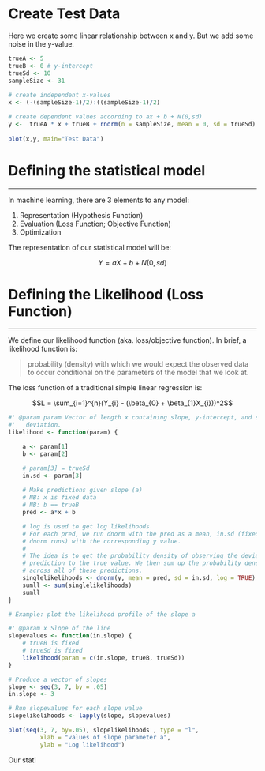 

# Create Test Data

Here we create some linear relationship between x and y. But we add some noise in the y-value.

```r
trueA <- 5
trueB <- 0 # y-intercept
trueSd <- 10
sampleSize <- 31
 
# create independent x-values 
x <- (-(sampleSize-1)/2):((sampleSize-1)/2)

# create dependent values according to ax + b + N(0,sd)
y <-  trueA * x + trueB + rnorm(n = sampleSize, mean = 0, sd = trueSd)
 
plot(x,y, main="Test Data")
```

# Defining the statistical model
***

In machine learning, there are 3 elements to any model:

1. Representation (Hypothesis Function)
2. Evaluation (Loss Function; Objective Function)
3. Optimization

The representation of our statistical model will be:

$$Y = aX + b + N(0, sd)$$

# Defining the Likelihood (Loss Function)
***

We define our likelihood function (aka. loss/objective function). In brief, a likelihood function is:

> probability (density) with which we would expect the observed data to occur conditional on the parameters of the model that we look at. 

The loss function of a traditional simple linear regression is:

$$L = \sum_{i=1}^{n}(Y_{i} - (\beta_{0} + \beta_{1}X_{i}))^2$$

```r
#' @param param Vector of length x containing slope, y-intercept, and standard
#'   deviation.
likelihood <- function(param) {

	a <- param[1]
	b <- param[2]

	# param[3] = trueSd
	in.sd <- param[3]
		
	# Make predictions given slope (a)
	# NB: x is fixed data
	# NB: b == trueB
	pred <- a*x + b

	# log is used to get log likelihoods
	# For each pred, we run dnorm with the pred as a mean, in.sd (fixed across
	# dnorm runs) with the corresponding y value. 
	#
	# The idea is to get the probability density of observing the deviation of
	# prediction to the true value. We then sum up the probability density values
	# across all of these predictions.
	singlelikelihoods <- dnorm(y, mean = pred, sd = in.sd, log = TRUE)
	sumll <- sum(singlelikelihoods)
	sumll
}

# Example: plot the likelihood profile of the slope a

#' @param x Slope of the line
slopevalues <- function(in.slope) {
	# trueB is fixed
	# trueSd is fixed
	likelihood(param = c(in.slope, trueB, trueSd))
}

# Produce a vector of slopes
slope <- seq(3, 7, by = .05)
in.slope <- 3

# Run slopevalues for each slope value
slopelikelihoods <- lapply(slope, slopevalues)

plot(seq(3, 7, by=.05), slopelikelihoods , type = "l", 
		 xlab = "values of slope parameter a", 
		 ylab = "Log likelihood")
```

Our stati
